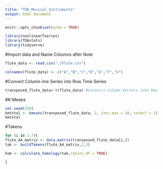 ```yaml
---
title: "TDA_Musical_Instruments"
output: html_document
---
```


```r
knitr::opts_chunk$set(echo = TRUE)
```

```r
library(nonlinearTseries)
library(TDAstats)
library(tidyverse)
```

#Import data and Name Columns after Note
```r
flute_data <- read.csv("./Flute.csv")

colnames(flute_data) <- c("A","B","C","D","E","F","G")
```

#Convert Column ime Series into Row Time Series
```r
transposed_flute_data<-t(flute_data) #Converts Column Vectors into Row Vectors
```

#K-Means
```r
set.seed(250)
kmtotal <- kmeans(transposed_flute_data, 2, iter.max = 10, nstart = 1)
kmtotal
```


#Takens
```r
for (i in 1:7){
flute_A4_matrix <- data.matrix(transposed_flute_data[i,])
tak <- buildTakens(flute_A4_matrix,2,3)

hom <- calculate_homology(tak,return_df = TRUE) 

}
```